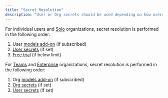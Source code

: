 ```yaml
---
title: "Secret Resolution"
description: "User or Org secrets should be used depending on how users want them to be shared within their organization and assistants."
---
```


For individual users and [Solo](/hub/governance/pricing#solo) organizations, secret resolution is performed in the following order:

1. User [models add-on](/hub/governance/pricing#models-add-on) (if subscribed)
2. [User secrets](/hub/secrets/secret-types#user-secrets) (if set)
3. [Free trial](/hub/governance/pricing#free-trial) (if below limit)

For [Teams](/hub/governance/pricing#teams) and [Enterprise](/hub/governance/pricing#enterprise) organizations, secret resolution is performed in the following order:

1. Org [models add-on](/hub/governance/pricing#models-add-on) (if subscribed)
2. [Org secrets](/hub/secrets/secret-types#org-secrets) (if set)
3. [User secrets](/hub/secrets/secret-types#user-secrets) (if set)

